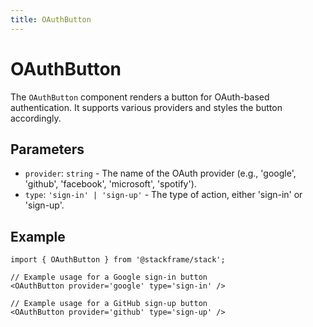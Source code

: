 ```yaml
---
title: OAuthButton
---
```


# OAuthButton

The `OAuthButton` component renders a button for OAuth-based authentication. It supports various providers and styles the button accordingly.

## Parameters

- `provider`: `string` - The name of the OAuth provider (e.g., 'google', 'github', 'facebook', 'microsoft', 'spotify').
- `type`: `'sign-in' | 'sign-up'` - The type of action, either 'sign-in' or 'sign-up'.

## Example

```tsx
import { OAuthButton } from '@stackframe/stack';

// Example usage for a Google sign-in button
<OAuthButton provider='google' type='sign-in' />

// Example usage for a GitHub sign-up button
<OAuthButton provider='github' type='sign-up' />
```